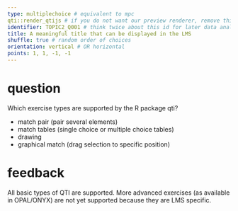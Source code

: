 ```yaml
---
type: multiplechoice # equivalent to mpc
qti::render_qtijs # if you do not want our preview renderer, remove this
identifier: TOPIC2_Q001 # think twice about this id for later data analysis!
title: A meaningful title that can be displayed in the LMS
shuffle: true # random order of choices
orientation: vertical # OR horizontal
points: 1, 1, -1, -1
---
```


# question

Which exercise types are supported by the R package qti?

- match pair (pair several elements)
- match tables (single choice or multiple choice tables)
- drawing
- graphical match (drag selection to specific position)

# feedback

All basic types of QTI are supported. More advanced exercises (as available in OPAL/ONYX) are not yet supported because they are LMS specific.
